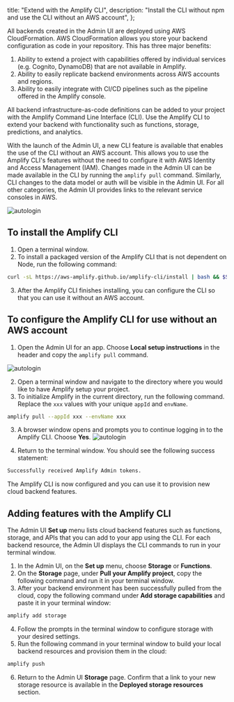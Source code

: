   title: "Extend with the Amplify CLI",
  description: "Install the CLI without npm and use the CLI without an AWS account",
};



All backends created in the Admin UI are deployed using AWS CloudFormation. AWS CloudFormation allows you store your backend configuration as code in your repository. This has three major benefits:

1. Ability to extend a project with capabilities offered by individual services (e.g. Cognito, DynamoDB) that are not available in Amplify.
2. Ability to easily replicate backend environments across AWS accounts and regions. 
3. Ability to easily integrate with CI/CD pipelines such as the pipeline offered in the Amplify console. 

All backend infrastructure-as-code definitions can be added to your project with the Amplify Command Line Interface (CLI). Use the Amplify CLI to extend your backend with functionality such as functions, storage, predictions, and analytics. 

With the launch of the Admin UI, a new CLI feature is available that enables the use of the CLI without an AWS account. This allows you to use the Amplify CLI's features without the need to configure it with AWS Identity and Access Management (IAM). Changes made in the Admin UI can be made available in the CLI by running the `amplify pull` command. Similarly, CLI changes to the data model or auth will be visible in the Admin UI. For all other categories, the Admin UI provides links to the relevant service consoles in AWS.

![autologin](/images/console/cli-autologin.gif)


## To install the Amplify CLI
1. Open a terminal window.
2. To install a packaged version of the Amplify CLI that is not dependent on Node, run the following command:
```bash
curl -sL https://aws-amplify.github.io/amplify-cli/install | bash && $SHELL
```
3. After the Amplify CLI finishes installing, you can configure the CLI so that you can use it without an AWS account.

## To configure the Amplify CLI for use without an AWS account

1. Open the Admin UI for an app. Choose **Local setup instructions** in the header and copy the `amplify pull` command.

![autologin](/images/console/cli-pull.png)

2. Open a terminal window and navigate to the directory where you would like to have Amplify setup your project.
3. To initialize Amplify in the current directory, run the following command. Replace the `xxx` values with your unique `appId` and `envName`. 
```bash
amplify pull --appId xxx --envName xxx
```
3. A browser window opens and prompts you to continue logging in to the Amplify CLI. Choose **Yes**. 
![autologin](/images/console/cli-autologin.png)

4. Return to the terminal window. You should see the following success statement:
```bash
Successfully received Amplify Admin tokens.
```
The Amplify CLI is now configured and you can use it to provision new cloud backend features. 


## Adding features with the Amplify CLI

The Admin UI **Set up** menu lists cloud backend features such as functions, storage, and APIs that you can add to your app using the CLI. For each backend resource, the Admin UI displays the CLI commands to run in your terminal window. 


1. In the Admin UI, on the **Set up** menu, choose **Storage** or **Functions**.
2. On the **Storage** page, under **Pull your Amplify project**, copy the following command and run it in your terminal window. 
3. After your backend environment has been successfully pulled from the cloud, copy the following command under **Add storage capabilities** and paste it in your terminal window:
```bash
amplify add storage
```
4. Follow the prompts in the terminal window to configure storage with your desired settings.
5. Run the following command in your terminal window to build your local backend resources and provision them in the cloud:
```bash
amplify push
```
6. Return to the Admin UI **Storage** page. Confirm that a link to your new storage resource is available in the **Deployed storage resources** section.
